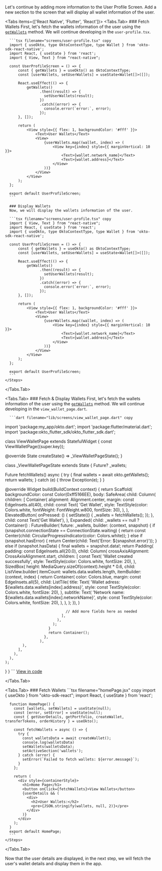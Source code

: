 
Let's continue by adding more information to the User Profile Screen. Add a new section to the screen that will display all wallet information of the user.

<Tabs items={['React Native', 'Flutter', 'React']}>
  <Tabs.Tab>
    <Steps>
      ### Fetch Wallets
      First, let's fetch the wallets information of the user using the [`getWallets`](/sdk-reference/react-native/getWallets) method. We will continue developing in the `user-profile.tsx`.

      ```tsx filename="screens/user-profile.tsx" copy
      import { useOkto, type OktoContextType, type Wallet } from 'okto-sdk-react-native';
      import React, { useState } from 'react';
      import { View, Text } from "react-native";

      const UserProfileScreen = () => {
          const { getWallets } = useOkto() as OktoContextType;
          const [userWallets, setUserWallets] = useState<Wallet[]>([]);

          React.useEffect(() => {
              getWallets()
                    .then((result) => {
                      setUserWallets(result);
                    })
                    .catch((error) => {
                      console.error(`error:`, error);
                    });
          }, []);

          return (
              <View style={{ flex: 1, backgroundColor: '#fff' }}>
                  <Text>User Wallets</Text>
                  <View>
                      {userWallets.map((wallet, index) => (
                          <View key={index} style={{ marginVertical: 10 }}>
                              <Text>{wallet.network_name}</Text>
                              <Text>{wallet.address}</Text>
                          </View>
                      ))}
                  </View>
              </View>
          );
      };

      export default UserProfileScreen;
      ```

      ### Display Wallets
      Now, we will display the wallets information of the user.

      ```tsx filename="screens/user-profile.tsx" copy
      import { View, Text } from "react-native";
      import React, { useState } from 'react';
      import { useOkto, type OktoContextType, type Wallet } from 'okto-sdk-react-native';

      const UserProfileScreen = () => {
          const { getWallets } = useOkto() as OktoContextType;
          const [userWallets, setUserWallets] = useState<Wallet[]>([]);

          React.useEffect(() => {
              getWallets()
                    .then((result) => {
                      setUserWallets(result);
                    })
                    .catch((error) => {
                      console.error(`error:`, error);
                    });
          }, []);

          return (
              <View style={{ flex: 1, backgroundColor: '#fff' }}>
                  <Text>User Wallets</Text>
                  <View>
                      {userWallets.map((wallet, index) => (
                          <View key={index} style={{ marginVertical: 10 }}>
                              <Text>{wallet.network_name}</Text>
                              <Text>{wallet.address}</Text>
                          </View>
                      ))}
                  </View>
              </View>
          );
      };

      export default UserProfileScreen;
      ```
    </Steps>

  </Tabs.Tab>

  <Tabs.Tab>
    <Steps>
      ### Fetch & Display Wallets
      First, let's fetch the wallets information of the user using the [`getWallets`](/sdk-reference/flutter/getWallets) method. We will continue developing in the `view_wallet_page.dart`.

      ```dart filename="lib/screens/view_wallet_page.dart" copy
import 'package:my_app/okto.dart';
import 'package:flutter/material.dart';
import 'package:okto_flutter_sdk/okto_flutter_sdk.dart';

class ViewWalletPage extends StatefulWidget {
  const ViewWalletPage({super.key});

  @override
  State<ViewWalletPage> createState() => _ViewWalletPageState();
}

class _ViewWalletPageState extends State<ViewWalletPage> {
    Future<WalletResponse>? _wallets;

  Future<WalletResponse> fetchWallets() async {
    try {
      final wallets = await okto.getWallets();
      return wallets;
    } catch (e) {
      throw Exception(e);
    }
  }

  @override
  Widget build(BuildContext context) {
    return Scaffold(
      backgroundColor: const Color(0xff5166EE),
      body: SafeArea(
        child: Column(
          children: [
            Container(
              alignment: Alignment.center,
              margin: const EdgeInsets.all(40),
              child: const Text(
                'Get Wallet',
                style: TextStyle(color: Colors.white, fontWeight: FontWeight.w800, fontSize: 30),
              ),
            ),
            ElevatedButton(
              onPressed: () {
                setState(() {
                  _wallets = fetchWallets();
                });
              },
              child: const Text('Get Wallet'),
            ),
            Expanded(
              child: _wallets == null
                  ? Container()
                  : FutureBuilder<WalletResponse>(
                      future: _wallets,
                      builder: (context, snapshot) {
                        if (snapshot.connectionState == ConnectionState.waiting) {
                          return const Center(child: CircularProgressIndicator(color: Colors.white));
                        } else if (snapshot.hasError) {
                          return Center(child: Text('Error: ${snapshot.error}'));
                        } else if (snapshot.hasData) {
                          final wallets = snapshot.data!;
                          return Padding(
                            padding: const EdgeInsets.all(20.0),
                            child: Column(
                              crossAxisAlignment: CrossAxisAlignment.start,
                              children: [
                                const Text(
                                  'Wallet created successfully',
                                  style: TextStyle(color: Colors.white, fontSize: 20),
                                ),
                                SizedBox(
                                  height: MediaQuery.sizeOf(context).height * 0.6,
                                  child: ListView.builder(
                                      itemCount: wallets.data.wallets.length,
                                      itemBuilder: (context, index) {
                                        return Container(
                                          color: Colors.blue,
                                          margin: const EdgeInsets.all(5),
                                          child: ListTile(
                                            title: Text(
                                              'Wallet adress: ${wallets.data.wallets[index].address}',
                                              style: const TextStyle(color: Colors.white, fontSize: 20),
                                            ),
                                            subtitle: Text(
                                              'Network name: ${wallets.data.wallets[index].networkName}',
                                              style: const TextStyle(color: Colors.white, fontSize: 20),
                                            ),
                                          ),
                                        );
                                      }),
                                )

                                // Add more fields here as needed
                              ],
                            ),
                          );
                        }
                        return Container();
                      },
                    ),
            ),
          ],
        ),
      ),
    );
  }
}
      ```
      [View in code](https://github.com/okto-hq/okto-sdk-flutter/blob/main/examples/example1/lib/screens/view_wallet_page.dart)
    </Steps>

  </Tabs.Tab>

  <Tabs.Tab>
    <Steps>
      ### Fetch Wallets
      ```tsx filename="homePage.jsx" copy
      import { useOkto } from "okto-sdk-react";
      import React, { useState } from 'react';

      function HomePage() {
        const [wallets, setWallets] = useState(null);
        const [error, setError] = useState(null);
        const { getUserDetails, getPortfolio, createWallet, transferTokens, orderHistory } = useOkto();
  
        const fetchWallets = async () => {
          try {
            const walletsData = await createWallet();
            console.log(walletsData)
            setWallets(walletsData);
            setActiveSection('wallets');
          } catch (error) {
            setError(`Failed to fetch wallets: ${error.message}`);
          }
        };

        return (
          <div style={containerStyle}>
            <h1>Home Page</h1>
            <button onClick={fetchWallets}>View Wallets</button>
            {userDetails && (
              <div>
                <h2>User Wallets:</h2>
                <pre>{JSON.stringify(wallets, null, 2)}</pre>
              </div>
            )}
          </div>
        );
      }
      export default HomePage;
      ```
    </Steps>
  </Tabs.Tab>
</Tabs>

Now that the user details are displayed, in the next step, we will fetch the user's wallet details and display them in the app.
